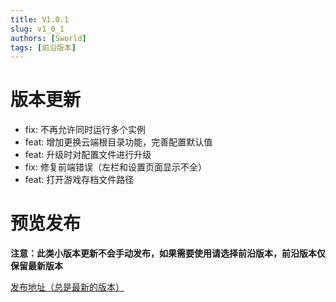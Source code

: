 ```yaml
---
title: V1.0.1
slug: v1_0_1
authors: [Sworld]
tags: [前沿版本]
---
```

# 版本更新
- fix: 不再允许同时运行多个实例
- feat: 增加更换云端根目录功能，完善配置默认值
- feat: 升级时对配置文件进行升级
- fix: 修复前端错误（左栏和设置页面显示不全）
- feat: 打开游戏存档文件路径

# 预览发布
**注意：此类小版本更新不会手动发布，如果需要使用请选择前沿版本，前沿版本仅保留最新版本**

[发布地址（总是最新的版本）](https://github.com/mcthesw/game-save-manager/releases/tag/latest)